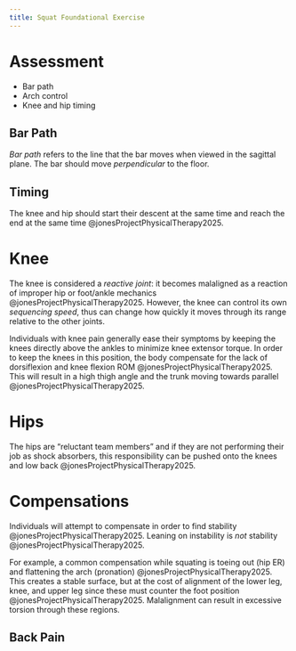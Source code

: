 ```yaml
---
title: Squat Foundational Exercise
---
```



# Assessment


- Bar path
- Arch control
- Knee and hip timing

## Bar Path

*Bar path* refers to the line that the bar moves when viewed in the sagittal plane.
The bar should move *perpendicular* to the floor.


## Timing

The knee and hip should start their descent at the same time and reach the end at the same time @jonesProjectPhysicalTherapy2025.




# Knee

The knee is considered a *reactive joint*: it becomes malaligned as a reaction of improper hip or foot/ankle mechanics @jonesProjectPhysicalTherapy2025.
However, the knee can control its own *sequencing speed*, thus can change how quickly it moves through its range relative to the other joints.

Individuals with knee pain generally ease their symptoms by keeping the knees directly above the ankles to minimize knee extensor torque.
In order to keep the knees in this position, the body compensate for the lack of dorsiflexion and knee flexion ROM @jonesProjectPhysicalTherapy2025.
This will result in a high thigh angle and the trunk moving towards parallel @jonesProjectPhysicalTherapy2025.

# Hips

The hips are "reluctant team members" and if they are not performing their job as shock absorbers, this responsibility can be pushed onto the knees and low back @jonesProjectPhysicalTherapy2025.





# Compensations

Individuals will attempt to compensate in order to find stability @jonesProjectPhysicalTherapy2025.
Leaning on instability is *not* stability @jonesProjectPhysicalTherapy2025.

For example, a common compensation while squating is toeing out (hip ER) and flattening the arch (pronation) @jonesProjectPhysicalTherapy2025.
This creates a stable surface, but at the cost of alignment of the lower leg, knee, and upper leg since these must counter the foot position @jonesProjectPhysicalTherapy2025.
Malalignment can result in excessive torsion through these regions.

## Back Pain

